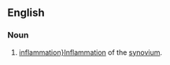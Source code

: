 ==English==
===Noun===
{{en-noun|-}}
#{{pathology}} [[inflammation}Inflammation]] of the [[synovium]].